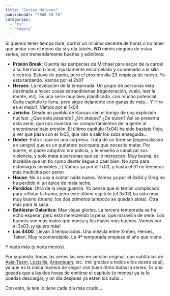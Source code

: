 ```yaml
---
title: "Series Molonas"
publishedAt: "2006-10-20"
categories: 
  - "tv"
  - "legacy"
---
```


Si quereis tener tiempo libre, dormir un mínimo decente de horas o no tener que andar con el mono día si y día tabién, **NO** mireis ninguna de estas series, son tremendamente buenas y adictivas:

- **Prisión Break**: Cuenta las peripecias de Michael para sacar de la carcel a su hermano Lincol, injustamente encarcelado y condenado a la silla electrica. Estuvo de parón, pero el próximo dia 23 empieza de nuevo. Ya esta tardando. Vamos por el 2x07
- **Heroes**: La revelación de la temporada. Un grupo de personas esta destinada a hacer cosas extraodinarias (regeneración, vuelo, leer la mente, etc). Es una serie muy bien planificada, con mucho potencial. Cada capitulo te llena, pero sigue dejandote con ganas de más... Y Hiro es el mejor!. Vamos por el 1x04
- **Jericho**: Desde un pueblo de Kansas ven el hongo de una explosión nuclear. ¿Que está pasando? ¿Un ataque? ¿De quien? Asi se presenta esta serie, que nos muestra los comportamientos de la gente al encontrarse bajo presión. El último capitulo (1x04) ha sido bastate flojo, a ver que pasa con el 1x05, que van a salir los subs enseguida...
- **Dexter**: Esta si que es una sorpresa. Trata de un forense (especializado en sangre) que es un puñetero psicopata que necesita matar. Por suerte, el padre adoptivo era policia, y le enseñó a canalizar sus violencia, y solo mata a personas que se lo merezcan. Muy buena, es increible que un tio como dexter llegue a caer bien. No apta para estomagos sensibles ;-) Vamos ya por el 1x03, y hasta el 31 no tenemos más medicina por paron
- **House**: No os voy a contar nada nuevo. Vamos ya por el 3x04 y Greg no ha perdido ni un ápice de mala leche.
- **Perdidos**: Otra de la vieja guardia. Yo pense que lo tenían complicado para reflotar la trama, pero este último capitulo (el 3x03) ha sido muy muy bueno (bueno, los dos primeros tampoco se quedan atras). Otra más para la saca.
- **Battlestar Galactica**: Mas viejas glorias. La tercera temporada se ha echo esperar, pero está mereciendo la pena, que maravilla de serie. Los buenos son mas malos que nunca y los malos más buenos. Vamos por el 3x03, ¡y quiero más!
- **Los 4400**. Llevan 3 temporadas. Una mezcla entre X-men, Heroes, Taken. Muy recomendable. La 4ª temporada empieza el año que viene.

Y nada más (y nada menos).

Por supuesto, todas las series las veo en versión original, con subtitulos de [Asia-Team](http://www.asia-team.com/), [Lostzilla](http://www.lostzilla.net), [Argenteam](http://www.argenteam.net/), etc. (mil gracias a todos ellos desde aquí), ya que es la única manera de seguir con buen ritmo todas la series. Es una gozada que a las dos horas de emitirse el capitulo (o menos) ya te lo puedas descargar, y un día despues ya esten los subs...

Con esto, la tele lo tiene cada día más crudo...
